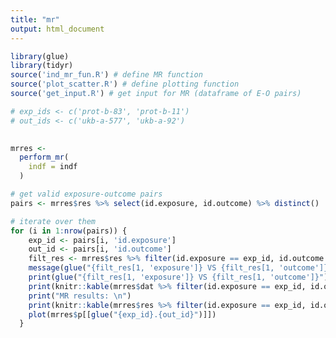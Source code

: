 ```yaml
---
title: "mr"
output: html_document
---
```


```r
library(glue)
library(tidyr)
source('ind_mr_fun.R') # define MR function
source('plot_scatter.R') # define plotting function
source('get_input.R') # get input for MR (dataframe of E-O pairs)

# exp_ids <- c('prot-b-83', 'prot-b-11')
# out_ids <- c('ukb-a-577', 'ukb-a-92')
             

mrres <-
  perform_mr(
    indf = indf
  )

# get valid exposure-outcome pairs
pairs <- mrres$res %>% select(id.exposure, id.outcome) %>% distinct()

# iterate over them
for (i in 1:nrow(pairs)) {
    exp_id <- pairs[i, 'id.exposure']
    out_id <- pairs[i, 'id.outcome']
    filt_res <- mrres$res %>% filter(id.exposure == exp_id, id.outcome == out_id)
    message(glue("{filt_res[1, 'exposure']} VS {filt_res[1, 'outcome']}"))
    print(glue("{filt_res[1, 'exposure']} VS {filt_res[1, 'outcome']}"))
    print(knitr::kable(mrres$dat %>% filter(id.exposure == exp_id, id.outcome == out_id) %>% select(Gene, Chromosome, Gene.start..bp., Gene.end..bp., Strand, Band, Function) %>% distinct()))
    print("MR results: \n")
    print(knitr::kable(mrres$res %>% filter(id.exposure == exp_id, id.outcome == out_id) %>% select(id.exposure, id.outcome, method, nsnp, b, pval)))
    plot(mrres$p[[glue("{exp_id}.{out_id}")]])
  }
```
